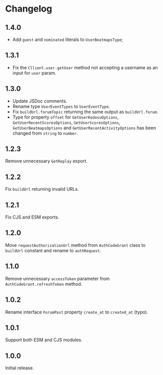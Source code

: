 # Changelog

## 1.4.0

- Add `guest` and `nominated` literals to `UserBeatmapsType`;

## 1.3.1

- Fix the `Cllient.user.getUser` method not accepting a username as an input for `user` param.

## 1.3.0

- Update JSDoc comments.
- Rename type `UserEventTypes` to `UserEventType`.
- Fix `buildUrl.forumTopic` returning the same output as `buildUrl.forum`.
- Type for property `offset` for `GetUserKodosuOptions`, `GetUserRecentScoresOptions`, `GetUserScoresOptions`, `GetUserBeatmapsOptions` and `GetUserRecentActivityOptions` has been changed from `string` to `number`.

## 1.2.3

Remove unnecessary `GetReplay` export.

## 1.2.2

Fix `buildUrl` returning invalid URLs.

## 1.2.1

Fix CJS and ESM exports.

## 1.2.0

Move `requestAuthorizationUrl` method from `AuthCodeGrant` class to `buildUrl` constant and rename to `authRequest`.

## 1.1.0

Remove unnecessary `accessToken` parameter from `AuthCodeGrant.refreshToken` method.

## 1.0.2

Rename interface `ForumPost` property `create_at` to `created_at` (typo).

## 1.0.1

Support both ESM and CJS modules.

## 1.0.0

Initial release.
